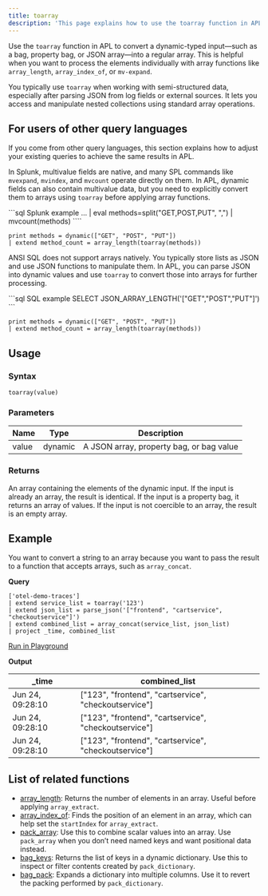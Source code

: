 ```yaml
---
title: toarray
description: 'This page explains how to use the toarray function in APL.'
---
```


Use the `toarray` function in APL to convert a dynamic-typed input—such as a bag, property bag, or JSON array—into a regular array. This is helpful when you want to process the elements individually with array functions like `array_length`, `array_index_of`, or `mv-expand`.

You typically use `toarray` when working with semi-structured data, especially after parsing JSON from log fields or external sources. It lets you access and manipulate nested collections using standard array operations.

## For users of other query languages

If you come from other query languages, this section explains how to adjust your existing queries to achieve the same results in APL.

<AccordionGroup>
<Accordion title="Splunk SPL users">

In Splunk, multivalue fields are native, and many SPL commands like `mvexpand`, `mvindex`, and `mvcount` operate directly on them. In APL, dynamic fields can also contain multivalue data, but you need to explicitly convert them to arrays using `toarray` before applying array functions.

<CodeGroup>
```sql Splunk example
... | eval methods=split("GET,POST,PUT", ",") | mvcount(methods)
````

```kusto APL equivalent
print methods = dynamic(["GET", "POST", "PUT"])
| extend method_count = array_length(toarray(methods))
```

</CodeGroup>

</Accordion>
<Accordion title="ANSI SQL users">

ANSI SQL does not support arrays natively. You typically store lists as JSON and use JSON functions to manipulate them. In APL, you can parse JSON into dynamic values and use `toarray` to convert those into arrays for further processing.

<CodeGroup>
```sql SQL example
SELECT JSON_ARRAY_LENGTH('["GET","POST","PUT"]')
```

```kusto APL equivalent
print methods = dynamic(["GET", "POST", "PUT"])
| extend method_count = array_length(toarray(methods))
```

</CodeGroup>

</Accordion>
</AccordionGroup>

## Usage

### Syntax

```kusto
toarray(value)
```

### Parameters

| Name  | Type    | Description                              |
| ----- | ------- | ---------------------------------------- |
| value | dynamic | A JSON array, property bag, or bag value |

### Returns

An array containing the elements of the dynamic input. If the input is already an array, the result is identical. If the input is a property bag, it returns an array of values. If the input is not coercible to an array, the result is an empty array.

## Example

You want to convert a string to an array because you want to pass the result to a function that accepts arrays, such as `array_concat`.

**Query**

```kusto
['otel-demo-traces']
| extend service_list = toarray('123')
| extend json_list = parse_json('["frontend", "cartservice", "checkoutservice"]')
| extend combined_list = array_concat(service_list, json_list)
| project _time, combined_list
```

[Run in Playground](https://play.axiom.co/axiom-play-qf1k/query?initForm=%7B%22apl%22%3A%22%5B'otel-demo-traces'%5D%20%7C%20extend%20service_list%20%3D%20toarray('123')%20%7C%20extend%20json_list%20%3D%20parse_json('%5B%5C"frontend%5C"%2C%20%5C"cartservice%5C"%2C%20%5C"checkoutservice%5C"%5D')%20%7C%20extend%20combined_list%20%3D%20array_concat(service_list%2C%20json_list)%20%7C%20project%20_time%2C%20combined_list%22%7D)

**Output**

| _time | combined_list |
| ------- | ------- |
| Jun 24, 09:28:10     | ["123", "frontend", "cartservice", "checkoutservice"]    |
| Jun 24, 09:28:10     | ["123", "frontend", "cartservice", "checkoutservice"]    |
| Jun 24, 09:28:10     | ["123", "frontend", "cartservice", "checkoutservice"]    |

## List of related functions

- [array_length](/apl/scalar-functions/array-functions/array-length): Returns the number of elements in an array. Useful before applying `array_extract`.
- [array_index_of](/apl/scalar-functions/array-functions/array-index-of): Finds the position of an element in an array, which can help set the `startIndex` for `array_extract`.
- [pack_array](/apl/scalar-functions/array-functions/pack-array): Use this to combine scalar values into an array. Use `pack_array` when you don’t need named keys and want positional data instead.
- [bag_keys](/apl/scalar-functions/array-functions/bag-keys): Returns the list of keys in a dynamic dictionary. Use this to inspect or filter contents created by `pack_dictionary`.
- [bag_pack](/apl/scalar-functions/array-functions/bag-pack): Expands a dictionary into multiple columns. Use it to revert the packing performed by `pack_dictionary`.
